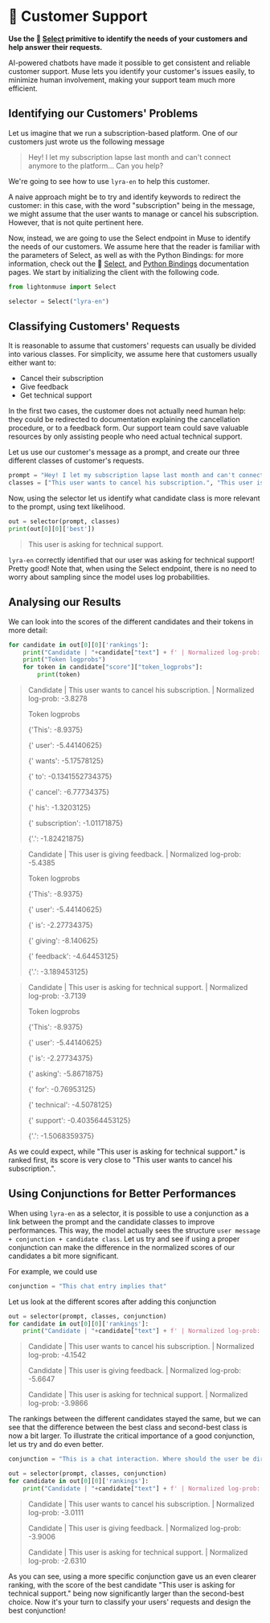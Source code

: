 ---
---

# 🔘 Customer Support

**Use the 🔘 [Select](/api/primitives/evaluate/select) primitive to identify the needs of your customers and help answer their requests.**

AI-powered chatbots have made it possible to get consistent and reliable customer support. Muse lets you identify your customer's issues easily, to minimize human involvement, making your support team much more efficient.

## Identifying our Customers' Problems

Let us imagine that we run a subscription-based platform. One of our customers just wrote us the following message

> Hey! I let my subscription lapse last month and can't connect anymore to the platform... Can you help?

We're going to see how to use `lyra-en` to help this customer.

A naive approach might be to try and identify keywords to redirect the customer: in this case, with the word "subscription" being in the message, we might assume that the user wants to manage or cancel his subscription. However, that is not quite pertinent here.

Now, instead, we are going to use the Select endpoint in Muse to identify the needs of our customers. We assume here that the reader is familiar with the parameters of Select, as well as with the Python Bindings: for more information, check out the 🔘 [Select](/api/primitives/evaluate/select), and [Python Bindings](/api/bindings/python) documentation pages. We start by initializing the client with the following code.

```python
from lightonmuse import Select

selector = Select("lyra-en")
```

## Classifying Customers' Requests

It is reasonable to assume that customers' requests can usually be divided into various classes. For simplicity, we assume here that customers usually either want to:

-   Cancel their subscription
-   Give feedback
-   Get technical support

In the first two cases, the customer does not actually need human help: they could be redirected to documentation explaining the cancellation procedure, or to a feedback form. Our support team could save valuable resources by only assisting people who need actual technical support.

Let us use our customer's message as a prompt, and create our three different classes of customer's requests.

```python
prompt = "Hey! I let my subscription lapse last month and can't connect anymore to the platform... Can you help?"
classes = ["This user wants to cancel his subscription.", "This user is giving feedback.", "This user is asking for technical support."]
```

Now, using the selector let us identify what candidate class is more relevant to the prompt, using text likelihood.

```python
out = selector(prompt, classes)
print(out[0][0]['best'])
```

> This user is asking for technical support.

`lyra-en` correctly identified that our user was asking for technical support! Pretty good! Note that, when using the Select endpoint, there is no need to worry about sampling since the model uses log probabilities.

## Analysing our Results

We can look into the scores of the different candidates and their tokens in more detail:

```python
for candidate in out[0][0]['rankings']:
    print("Candidate | "+candidate["text"] + f' | Normalized log-prob: {candidate["score"]["normalized_logprob"]:.4f}')
    print("Token logprobs")
    for token in candidate["score"]["token_logprobs"]:
        print(token)
```

> Candidate | This user wants to cancel his subscription. | Normalized log-prob: -3.8278
>
> Token logprobs
>
> {'This': -8.9375}
>
> {' user': -5.44140625}
>
> {' wants': -5.17578125}
>
> {' to': -0.1341552734375}
>
> {' cancel': -6.77734375}
>
> {' his': -1.3203125}
>
> {' subscription': -1.01171875}
>
> {'.': -1.82421875}

> Candidate | This user is giving feedback. | Normalized log-prob: -5.4385
>
> Token logprobs
>
> {'This': -8.9375}
>
> {' user': -5.44140625}
>
> {' is': -2.27734375}
>
> {' giving': -8.140625}
>
> {' feedback': -4.64453125}
>
> {'.': -3.189453125}

> Candidate | This user is asking for technical support. | Normalized log-prob: -3.7139
>
> Token logprobs
>
> {'This': -8.9375}
>
> {' user': -5.44140625}
>
> {' is': -2.27734375}
>
> {' asking': -5.8671875}
>
> {' for': -0.76953125}
>
> {' technical': -4.5078125}
>
> {' support': -0.403564453125}
>
> {'.': -1.5068359375}

As we could expect, while "This user is asking for technical support." is ranked first, its score is very close to "This user wants to cancel his subscription.".

## Using Conjunctions for Better Performances

When using `lyra-en` as a selector, it is possible to use a conjunction as a link between the prompt and the candidate classes to improve performances. This way, the model actually sees the structure `user message + conjunction + candidate class`. Let us try and see if using a proper conjunction can make the difference in the normalized scores of our candidates a bit more significant.

For example, we could use

```python
conjunction = "This chat entry implies that"
```

Let us look at the different scores after adding this conjunction

```python
out = selector(prompt, classes, conjunction)
for candidate in out[0][0]['rankings']:
    print("Candidate | "+candidate["text"] + f' | Normalized log-prob: {candidate["score"]["normalized_logprob"]:.4f}')
```

> Candidate | This user wants to cancel his subscription. | Normalized log-prob: -4.1542
>
> Candidate | This user is giving feedback. | Normalized log-prob: -5.6647
>
> Candidate | This user is asking for technical support. | Normalized log-prob: -3.9866

The rankings between the different candidates stayed the same, but we can see that the difference between the best class and second-best class is now a bit larger. To illustrate the critical importance of a good conjunction, let us try and do even better.

```python
conjunction = "This is a chat interaction. Where should the user be directed?"

out = selector(prompt, classes, conjunction)
for candidate in out[0][0]['rankings']:
    print("Candidate | "+candidate["text"] + f' | Normalized log-prob: {candidate["score"]["normalized_logprob"]:.4f}')
```

> Candidate | This user wants to cancel his subscription. | Normalized log-prob: -3.0111
>
> Candidate | This user is giving feedback. | Normalized log-prob: -3.9006
>
> Candidate | This user is asking for technical support. | Normalized log-prob: -2.6310

As you can see, using a more specific conjunction gave us an even clearer ranking, with the score of the best candidate "This user is asking for technical support." being now significantly larger than the second-best choice. Now it's your turn to classify your users' requests and design the best conjunction!
